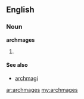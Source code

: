 ==English==
===Noun===
'''archmages''' {{p}}

# {{plural of|[[archmage]]}}

====See also====
*[[archmagi]]

[[ar:archmages]]
[[my:archmages]]